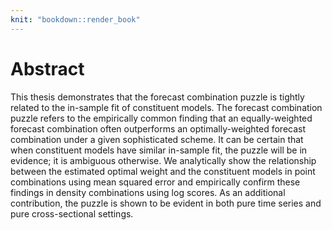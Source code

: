 ```yaml
---
knit: "bookdown::render_book"
---
```


# Abstract {-}

This thesis demonstrates that the forecast combination puzzle is tightly related to the in-sample fit of constituent models. The forecast combination puzzle refers to the empirically common finding that an equally-weighted forecast combination often outperforms an optimally-weighted forecast combination under a given sophisticated scheme. It can be certain that when constituent models have similar in-sample fit, the puzzle will be in evidence; it is ambiguous otherwise. We analytically show the relationship between the estimated optimal weight and the constituent models in point combinations using mean squared error and empirically confirm these findings in density combinations using log scores. As an additional contribution, the puzzle is shown to be evident in both pure time series and pure cross-sectional settings.

\newpage
